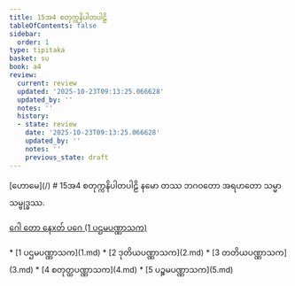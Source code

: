 ```yaml
---
title: 15အ4 စတုက္ကနိပါတပါဠိ
tableOfContents: false
sidebar:
  order: 1
type: tipitaka
basket: su
book: a4
review:
  current: review
  updated: '2025-10-23T09:13:25.066628'
  updated_by: ''
  notes: ''
  history:
  - state: review
    date: '2025-10-23T09:13:25.066628'
    updated_by: ''
    notes: ''
    previous_state: draft
---
```



<ReviewStatus review={frontmatter.review} showDetails={true} />

<HypothesisAnnotation frontmatter={frontmatter} />

<Paragraph type="center" book="a4">
[ဟောမေ](/)
</Paragraph>

<Paragraph type="center" book="a4">
# 15အ4 စတုက္ကနိပါတပါဠိ
</Paragraph>

<Paragraph number="1" type="center" book="a4">
နမော တဿ ဘဂဝတော အရဟတော သမ္မာသမ္ဗုဒ္ဓဿ.

[ဂေါ တော နေxတ် ပဂေ (1 ပဌမပဏ္ဏာသက)](1.md)



</Paragraph>

<TableOfContents book="a4" section="15">
* [1 ပဌမပဏ္ဏာသက](1.md)
* [2 ဒုတိယပဏ္ဏာသက](2.md)
* [3 တတိယပဏ္ဏာသက](3.md)
* [4 စတုတ္ထပဏ္ဏာသက](4.md)
* [5 ပဉ္စမပဏ္ဏာသက](5.md)
</TableOfContents>